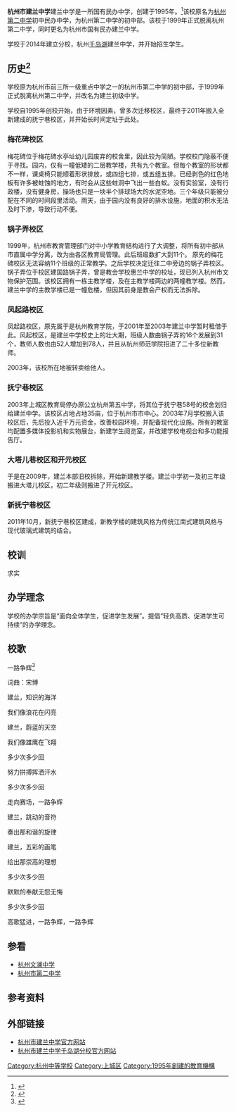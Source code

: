 {{Infobox Highschool
|校徽=
|中学名称 = 杭州市建兰中学
|EnglishName = Hangzhou Jianlan Middle School
|所在地 = [[中华人民共和国|中国]][[浙江省|浙江省]][[杭州市|杭州市]]
|现任校长=饶美红 女士
|建立时间=1995年
|校训=求实
|校园=[[浙江省|浙江省]][[杭州市|杭州市]][[上城区|上城区]]抚宁巷58号
|学校类型=公立
|学生数量=1800<ref name="杭州建兰中学简介" />
|教员数量=193<ref name="杭州建兰中学简介" />
|校园面积=35亩
|网站=http://www.jianlan.com.cn
}}

'''杭州市建兰中学'''建兰中学是一所国有民办中学，创建于1995年。<ref name="杭州建兰中学简介">{{cite web| language =| publisher =杭州建兰中学官方网站| title =杭州建兰中学简介| url =http://www.jianlan.com.cn/jlweb/xxgk/xxjj/1_01.aspfunc=about| author =| date =2012-11-29| accessdate =}}{{Dead link|date=2018年6月 |bot=InternetArchiveBot |fix-attempted=no }}</ref>该校原名为[[杭州第二中学|杭州第二中学]]初中民办中学，为杭州第二中学的初中部。该校于1999年正式脱离杭州第二中学，同时更名为杭州市国有民办建兰中学。

学校于2014年建立分校，杭州[[千岛湖|千岛湖]]建兰中学，并开始招生学生。

==历史<ref name="建兰中学历史">{{cite web| language = | publisher = 杭州建兰中学官方网站| title = 杭州建兰中学历史| url = http://www.jianlan.com.cn/ineduportal/Components/news/infoshowWap.aspx?id=906&newsid=5312func=about| author = | date = 2012-11-29| accessdate = }}{{Dead link|date=2018年12月 |bot=InternetArchiveBot |fix-attempted=yes }}</ref>==
学校原为杭州市前三所一级重点中学之一的杭州市第二中学的初中部，于1999年正式脱离杭州第二中学，并改名为建兰初级中学。

学校自1995年创校开始，由于环境因素，曾多次迁移校区，最终于2011年搬入全新建成的抚宁巷校区，并开始长时间定址于此处。

===梅花碑校区===   
梅花碑位于梅花碑水亭址幼儿园废弃的校舍里，因此较为简陋。学校校门隐蔽不便于寻找。园内，仅有一幢低矮的二层教学楼，共有九个教室。但每个教室的形状都不一样，课桌椅只能顺着形状排放，或四组七排，或五组五排。已经剥色的红色地板有许多被蛀蚀的地方，有时会从这些蛀洞中飞出一些白蚁。没有实验室，没有行政楼，没有健身房，操场也只是一块半个排球场大的水泥空地。三个年级只能被分配在不同的时间段里活动。雨天，由于园内没有良好的排水设施，地面的积水无法及时下渗，导致行动不便。

===锅子弄校区===   
1999年，杭州市教育管理部门对中小学教育结构进行了大调整，将所有初中部从市直属中学分离，改为由各区教育局管理。此后班级数扩大到11个。 原先的梅花碑校区无法容纳11个班级的正常教学。之后学校决定迁往二中旁边的锅子弄校区。锅子弄位于校区建国路锅子弄，曾是教会学校惠兰中学的校址，现已列入杭州市文物保护范围。该校区拥有一栋主教学楼，及在主教学楼两边的两幢教学楼。然而，建兰中学的主教学楼已是一幢危楼，但因其前身是教会产权而无法拆除。

===凤起路校区===   
凤起路校区，原先属于是杭州教育学院，于2001年至2003年建兰中学暂时租借于此。风起校区，是建兰中学校史上的壮大期，班级人数由锅子弄的16个发展到31个，教师人数也由52人增加到78人，并且从杭州师范学院招进了二十多位新教师。

2003年，该校所在地被转卖给他人。

===抚宁巷校区===   
2003年上城区教育局停办原公立杭州第五中学，将其位于抚宁巷58号的校舍划归给建兰中学。该校区占地占地35亩，位于杭州市市中心。2003年7月学校搬入该校区后，先后投入近千万元资金，改善校园环境，并配备现代化设施。所有的教室均配置多媒体投影机和实物展台，新建学生阅览室，并改建学校电视台和多功能报告厅。

===大塔儿巷校区和开元校区===   
于是在2009年，建兰本部旧校拆除，开始新建教学楼。建兰中学初一及初三年级搬进大塔儿校区，初二年级则搬进了开元校区。

===新抚宁巷校区===   
2011年10月，新抚宁巷校区建成，新教学楼的建筑风格为传统江南式建筑风格与现代玻璃式建筑的结合。
　　　　　　　　　　　
==校训==
求实

==办学理念==
学校的办学宗旨是“面向全体学生，促进学生发展”。提倡“轻负高质、促进学生可持续”的办学理念。

==校歌==

一路争辉<ref name="杭州建兰中学校标、校歌">{{cite web| language =| publisher =杭州建兰中学官方网站| title =杭州建兰中学校标、校歌| url =http://www.jianlan.com.cn/jlweb/xxgk/xfxg/1_02.aspfunc=about| author =| date =2012-11-29| accessdate =}}{{Dead link|date=2018年6月 |bot=InternetArchiveBot |fix-attempted=no }}</ref>

词曲：宋博

建兰，知识的海洋

我们像浪花在闪亮

建兰，蔚蓝的天空

我们像雄鹰在飞翔

多少次多少回

努力拼搏挥洒汗水

多少次多少回

走向赛场，一路争辉

建兰，跳动的音符

奏出那和谐的旋律

建兰，五彩的画笔

绘出那崇高的理想

多少次多少回

默默的奉献无怨无悔

多少次多少回

高歌猛进，一路争辉，一路争辉

==参看==
*[[杭州文澜中学|杭州文澜中学]]
*[[杭州市第二中学|杭州市第二中学]]

== 参考资料 ==
{{reflist}}

==外部链接==
*[https://web.archive.org/web/20150320230300/http://www.jianlan.com.cn/ineduportal/index.aspx 杭州市建兰中学官方网站]
*[https://web.archive.org/web/20150321095134/http://www.qdhjl.com/IneduPortal/index.aspx 杭州市建兰中学千岛湖分校官方网站]

[[Category:杭州中等学校|Category:杭州中等学校]]
[[Category:上城区|Category:上城区]]
[[Category:1995年創建的教育機構|Category:1995年創建的教育機構]]